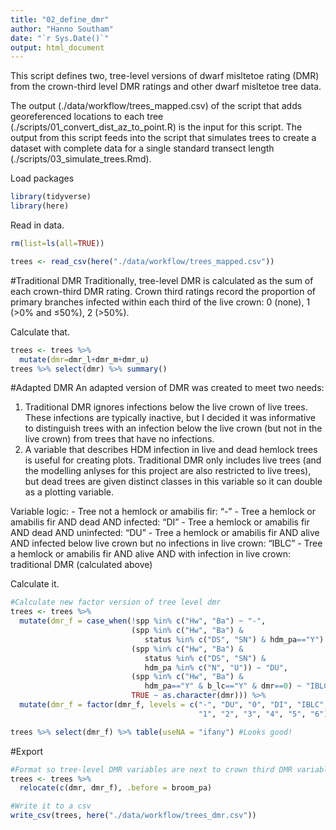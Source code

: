 ```yaml
---
title: "02_define_dmr"
author: "Hanno Southam"
date: "`r Sys.Date()`"
output: html_document
---
```

This script defines two, tree-level versions of dwarf misltetoe rating (DMR) 
from the crown-third level DMR ratings and other dwarf misltetoe tree data.

The output (./data/workflow/trees_mapped.csv) of the script that adds 
georeferenced locations to each tree (./scripts/01_convert_dist_az_to_point.R) 
is the input for this script. The output from this script feeds into the script 
that simulates trees to create a dataset with complete data for a single 
standard transect length (./scripts/03_simulate_trees.Rmd). 

Load packages
```r
library(tidyverse)
library(here)
```

Read in data.
```r
rm(list=ls(all=TRUE))

trees <- read_csv(here("./data/workflow/trees_mapped.csv"))
```

#Traditional DMR
Traditionally, tree-level DMR is calculated as the sum of each crown-third DMR
rating. Crown third ratings record the proportion of primary branches infected
within each third of the live crown: 0 (none), 1 (>0% and ≤50%), 2 (>50%).

Calculate that. 
```r
trees <- trees %>% 
  mutate(dmr=dmr_l+dmr_m+dmr_u)
trees %>% select(dmr) %>% summary()
```


#Adapted DMR
An adapted version of DMR was created to meet two needs:

(1) Traditional DMR ignores infections below the live crown of live trees. 
These infections are typically inactive, but I decided it was informative to 
distinguish trees with an infection below the live crown (but not in the live
crown) from trees that have no infections. 
(2) A variable that describes HDM infection in live and dead hemlock trees is
useful for creating plots. Traditional DMR only includes live trees (and the 
modelling anlyses for this project are also restricted to live trees), but dead
trees are given distinct classes in this variable so it can double as a 
plotting variable. 

Variable logic: 
- Tree not a hemlock or amabilis fir: "-"
- Tree a hemlock or amabilis fir AND dead AND infected: "DI"
- Tree a hemlock or amabilis fir AND dead AND uninfected: "DU"
- Tree a hemlock or amabilis fir AND alive AND infected below live crown but
no infections in live crown: "IBLC"
- Tree a hemlock or amabilis fir AND alive AND with infection in live crown: 
traditional DMR (calculated above)

Calculate it.
```r
#Calculate new factor version of tree level dmr
trees <- trees %>% 
  mutate(dmr_f = case_when(!spp %in% c("Hw", "Ba") ~ "-",
                           (spp %in% c("Hw", "Ba") & 
                              status %in% c("DS", "SN") & hdm_pa=="Y") ~ "DI", 
                           (spp %in% c("Hw", "Ba") & 
                              status %in% c("DS", "SN") & 
                              hdm_pa %in% c("N", "U")) ~ "DU",
                           (spp %in% c("Hw", "Ba") & 
                              hdm_pa=="Y" & b_lc=="Y" & dmr==0) ~ "IBLC",
                           TRUE ~ as.character(dmr))) %>% 
  mutate(dmr_f = factor(dmr_f, levels = c("-", "DU", "0", "DI", "IBLC", 
                                          "1", "2", "3", "4", "5", "6")))

trees %>% select(dmr_f) %>% table(useNA = "ifany") #Looks good!
```

#Export
```r
#Format so tree-level DMR variables are next to crown third DMR variables
trees <- trees %>% 
  relocate(c(dmr, dmr_f), .before = broom_pa)

#Write it to a csv
write_csv(trees, here("./data/workflow/trees_dmr.csv"))
```
